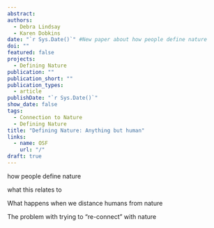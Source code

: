 ```yaml
---
abstract:  
authors:
  - Debra Lindsay
  - Karen Dobkins
date: "`r Sys.Date()`" #New paper about how people define nature
doi: ""
featured: false
projects:
  - Defining Nature
publication: ""
publication_short: ""
publication_types:
  - article
publishDate: "`r Sys.Date()`"
show_date: false
tags:
  - Connection to Nature
  - Defining Nature
title: "Defining Nature: Anything but human"
links:
  - name: OSF
    url: "/" 
draft: true
---
```


how people define nature

what this relates to

What happens when we distance humans from nature

The problem with trying to "re-connect" with nature